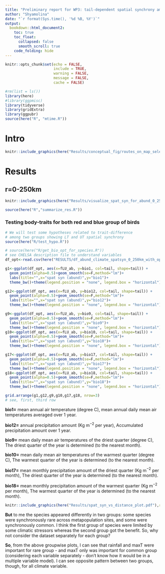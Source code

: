 ```yaml
---
title: "Preliminary report for WP3: tail-dependent spatial synchrony among birds"
author: "Shyamolina"
date: "`r format(Sys.time(), '%d %B, %Y')`"
output:
  bookdown::html_document2:
    toc: true
    toc_float:
      collapsed: false
      smooth_scroll: true
    code_folding: hide
---
```


```r
knitr::opts_chunk$set(echo = FALSE,
                      include = TRUE,
                      warning = FALSE,
                      message = FALSE,
                      cache = FALSE)
```

```r
#rm(list = ls())
library(here)
#library(ggpmisc)
library(tidyverse)
library(gridExtra)
library(ggpubr)
source(here("R", "mtime.R"))
```

# Intro

```r
knitr::include_graphics(here("Results/conceptual_fig/routes_on_map_selectedsites_conceptual.pdf"),rel_path = F)
```

# Results

## r=0-250km

```r
knitr::include_graphics(here("Results/visualize_spat_syn_for_abund_0_250km_inkscape.pdf"),rel_path = F)
```

```r
source(here("R","summarize_res.R"))
```

### Testing body-traits for both red and blue group of birds

```r
# We will test some hypotheses related to trait-difference 
# among two groups showing LT and UT spatial synchrony
source(here("R/test_hypo.R")) 
```

<!--
```r
# source(here("R/test_tree.R")) this code generated the below pdf
knitr::include_graphics(here("Results/species_phylogeny_0_250km.pdf"),rel_path = F)
```
-->

```r

# source(here("R/get_bio_opt_for_species.R"))
# see CHELSA description file to understand variables
df_opt<-read.csv(here("RESULTS/df_abund_climate_spatsyn_0_250km_with_optimal_biovar.csv"))

g1<-ggplot(df_opt, aes(x=fLU_ab, y=bio1, col=tail, shape=tail)) + 
  geom_point(alpha=0.5)+geom_smooth(se=F,method="lm")+
  labs(title="",x="spat syn (abund)",y="bio1")+
  theme_bw()+theme(legend.position = "none", legend.box = "horizontal")

g12<-ggplot(df_opt, aes(x=fLU_ab, y=bio12, col=tail, shape=tail)) + 
  geom_point(alpha=0.5)+geom_smooth(se=F,method="lm")+
  labs(title="",x="spat syn (abund)",y="bio12")+
  theme_bw()+theme(legend.position = "none", legend.box = "horizontal")

g9<-ggplot(df_opt, aes(x=fLU_ab, y=bio9, col=tail, shape=tail)) + 
  geom_point(alpha=0.5)+geom_smooth(se=F,method="lm")+
  labs(title="",x="spat syn (abund)",y="bio9")+
  theme_bw()+theme(legend.position = "none", legend.box = "horizontal")
g10<-ggplot(df_opt, aes(x=fLU_ab, y=bio10, col=tail, shape=tail)) + 
  geom_point(alpha=0.5)+geom_smooth(se=F,method="lm")+
  labs(title="",x="spat syn (abund)",y="bio10")+
  theme_bw()+theme(legend.position = "none", legend.box = "horizontal")

g17<-ggplot(df_opt, aes(x=fLU_ab, y=bio17, col=tail, shape=tail)) + 
  geom_point(alpha=0.5)+geom_smooth(se=F,method="lm")+
  labs(title="",x="spat syn (abund)",y="bio17")+
  theme_bw()+theme(legend.position = "none", legend.box = "horizontal")
g18<-ggplot(df_opt, aes(x=fLU_ab, y=bio18, col=tail, shape=tail)) + 
  geom_point(alpha=0.5)+geom_smooth(se=F,method="lm")+
  labs(title="",x="spat syn (abund)",y="bio18")+
  theme_bw()+theme(legend.position = "none", legend.box = "horizontal")

grid.arrange(g1,g12,g9,g10,g17,g18, nrow=3)
# see, first, third row
```

**bio1=** mean annual air temperature (degree C), mean annual daily mean air temperatures averaged over 1 year.

**bio12=** annual precipitation amount (Kg m$^{-2}$ per year), Accumulated precipitation amount over 1 year.

**bio9=** mean daily mean air temperatures of the driest quarter (degree C), The driest quarter of the year is determined (to the nearest month).

**bio10=** mean daily mean air temperatures of the warmest quarter (degree C), The warmest quarter of the year is determined (to the nearest month).

**bio17=** mean monthly precipitation amount of the driest quarter (Kg m$^{-2}$ per month), The driest quarter of the year is determined (to the nearest month).

**bio18=** mean monthly precipitation amount of the warmest quarter (Kg m$^{-2}$ per month), The warmest quarter of the year is determined (to the nearest month).

```r
knitr::include_graphics(here("Results/spat_syn_vs_distance_plot.pdf"),rel_path = F)
```

<!--
## r=250-500km

```r
knitr::include_graphics(here("Results/visualize_spat_syn_for_abund_250_500km_inkscape.pdf"),rel_path = F)
```

```r
summarize_res(chosen_rad = c(250,500)) # for visually testing Q2
```
-->
**But** to me the species appeared differently in two groups: some species were synchronously rare across metapopulation sites, and some were synchronously common. I think the first group of species were limited by some climatic stressors whereas the second group got the benefit. So, why not consider the dataset separately for each group?


**So**, from the above groupwise plots, I can see that rainfall and maxT were important for rare group - and maxT only was important for common group (considering each variable separately - don't know how it would be in a multiple variable model). I can see opposite pattern between two groups, though, for all climate variable.





